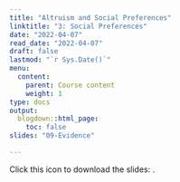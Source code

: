 ```yaml
---
title: "Altruism and Social Preferences"
linktitle: "3: Social Preferences"
date: "2022-04-07"
read_date: "2022-04-07"
draft: false
lastmod: "`r Sys.Date()`"
menu:
  content:
    parent: Course content
    weight: 1
type: docs
output:
  blogdown::html_page:
    toc: false
slides: "09-Evidence"

---
```


Click this icon to download the slides: [<i class="fas fa-file-download"></i>](/ps/EC404_Lecture6.pdf).
